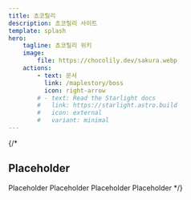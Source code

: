 ```yaml
---
title: 쵸코릴리
description: 쵸코릴리 사이트
template: splash
hero:
    tagline: 쵸코릴리 위키
    image:
        file: https://chocolily.dev/sakura.webp
    actions:
        - text: 문서
          link: /maplestory/boss
          icon: right-arrow
        # - text: Read the Starlight docs
        #   link: https://starlight.astro.build
        #   icon: external
        #   variant: minimal
---
```


{/*

## Placeholder

<CardGrid stagger>
    <Card title="Placeholder Title" icon="pencil">
        Placeholder
    </Card>
    <Card title="Placeholder Title" icon="add-document">
        Placeholder
    </Card>
    <Card title="Placeholder Title" icon="setting">
        Placeholder
    </Card>
    <Card title="Placeholder Title" icon="open-book">
        Placeholder
    </Card>
</CardGrid>
*/}